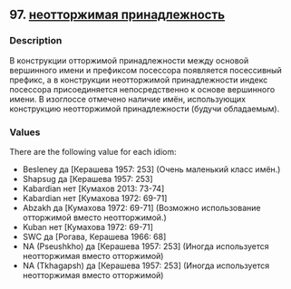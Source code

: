 ## 97. <a href =  'https://agricolamz.github.io/The_Circassian_Isoglosses_Database/97.html'>неотторжимая принадлежность</a>
### Description

В конструкции отторжимой принадлежности между основой вершинного имени и префиксом посессора появляется посессивный префикс, а в конструкции неотторжимой принадлежности индекс посессора присоединяется непосредственно к основе вершинного имени. В изоглоссе отмечено наличие имён, использующих конструкцию неотторжимой принадлежности (будучи обладаемым).

### Values
There are the following value for each idiom:

* Besleney  да [Керашева 1957: 253] (Очень маленький класс имён.)
* Shapsug  да [Керашева 1957: 253] 
* Kabardian  нет [Кумахов 2013: 73-74] 
* Kabardian  нет [Кумахова 1972: 69-71] 
* Abzakh  да [Кумахова 1972: 69-71] (Возможно использование отторжимой вместо неотторжимой.)
* Kuban  нет [Кумахова 1972: 69-71] 
* SWC  да [Рогава, Керашева 1966: 68] 
* NA (Pseushkho) да [Керашева 1957: 253] (Иногда используется неотторжимая вместо отторжимой)
* NA (Tkhagapsh) да [Керашева 1957: 253] (Иногда используется неотторжимая вместо отторжимой)

